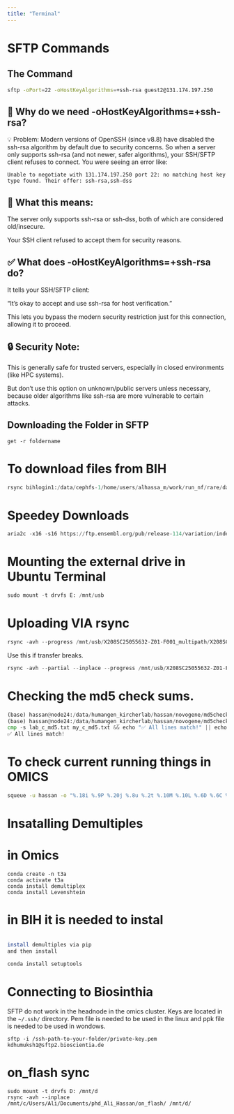 ---
title: "Terminal"
---

# SFTP Commands
## The Command


```bash
sftp -oPort=22 -oHostKeyAlgorithms=+ssh-rsa guest2@131.174.197.250

```

## 🧠 Why do we need -oHostKeyAlgorithms=+ssh-rsa?
💡 Problem:
Modern versions of OpenSSH (since v8.8) have disabled the ssh-rsa algorithm by default due to security concerns. So when a server only supports ssh-rsa (and not newer, safer algorithms), your SSH/SFTP client refuses to connect.
You were seeing an error like:

```code 
Unable to negotiate with 131.174.197.250 port 22: no matching host key type found. Their offer: ssh-rsa,ssh-dss
```

## 🔐 What this means:
The server only supports ssh-rsa or ssh-dss, both of which are considered old/insecure.

Your SSH client refused to accept them for security reasons.

## ✅ What does -oHostKeyAlgorithms=+ssh-rsa do?
It tells your SSH/SFTP client:

"It's okay to accept and use ssh-rsa for host verification."

This lets you bypass the modern security restriction just for this connection, allowing it to proceed.


## 🔒 Security Note:
This is generally safe for trusted servers, especially in closed environments (like HPC systems).

But don’t use this option on unknown/public servers unless necessary, because older algorithms like ssh-rsa are more vulnerable to certain attacks.

## Downloading the Folder in SFTP
```code
get -r foldername
```

# To download files from BIH
```python
rsync bihlogin1:/data/cephfs-1/home/users/alhassa_m/work/run_nf/rare/dag.png dag.png
```

# Speedey Downloads
```python
aria2c -x16 -s16 https://ftp.ensembl.org/pub/release-114/variation/indexed_vep_cache/homo_sapiens_vep_114_GRCh38.tar.gz
```


# Mounting the external drive in Ubuntu Terminal
```python
sudo mount -t drvfs E: /mnt/usb
```

# Uploading VIA rsync

```python
rsync -avh --progress /mnt/usb/X208SC25055632-Z01-F001_multipath/X208SC25055632-Z01-F001_01/ hassan@headnode01.omics.uni-luebeck.de:/data/humangen_kircherlab/hassan/novogene/
```

Use this if transfer breaks.
```python
rsync -avh --partial --inplace --progress /mnt/usb/X208SC25055632-Z01-F001_multipath/X208SC25055632-Z01-F001_01/ hassan@headnode01.omics.uni-luebeck.de:/data/humangen_kircherlab/hassan/novogene/
```

# Checking the md5 check sums.

```python
(base) hassan@node24:/data/humangen_kircherlab/hassan/novogene/md5check$ grep '\.fq\.gz$' md5sums_all.txt | awk '{gsub(/^\.\//, "", $2); print $1 "\t" $2}' | sort > my_c_md5.txt
(base) hassan@node24:/data/humangen_kircherlab/hassan/novogene/md5check$ grep '\.fq\.gz$' MD5.txt | awk '{print $1 "\t" $2}' > lab_c_md5.txt
cmp -s lab_c_md5.txt my_c_md5.txt && echo "✅ All lines match!" || echo "❌ Differences found!"
✅ All lines match!
```


# To check current running things in OMICS

```bash
squeue -u hassan -o "%.18i %.9P %.20j %.8u %.2t %.10M %.10L %.6D %.6C %.10m %R"
```


# Insatalling Demultiples 


# in Omics

```nash
conda create -n t3a 
conda activate t3a   
conda install demultiplex
conda install Levenshtein 
```

# in BIH it is needed to instal

```bash

install demultiples via pip 
and then install 

conda install setuptools
```



# Connecting to Biosinthia

SFTP do not work in the headnode in the omics cluster. 
Keys are located in the `~/.ssh/` directory.
Pem file is needed to be used in the linux and ppk file is needed to be used in wondows.


```code
sftp -i /ssh-path-to-your-folder/private-key.pem kdhumuksh1@sftp2.bioscientia.de
```


# on_flash sync

```code 
sudo mount -t drvfs D: /mnt/d
rsync -avh --inplace /mnt/c/Users/Ali/Documents/phd_Ali_Hassan/on_flash/ /mnt/d/
```